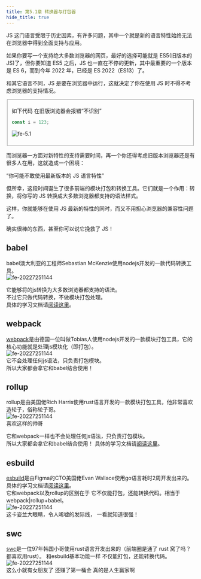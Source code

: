 ```yaml
---
title: 第5.1章 转换器与打包器
hide_title: true
---
```



JS 这门语言受限于历史因素，有许多问题，其中一个就是新的语言特性始终无法在浏览器中得到全面支持与应用。

如果你要写一个支持绝大多数浏览器的网页，最好的选择可能就是 ES5(旧版本的 JS)了，但你要知道 ES5 之后，JS 也一直在不停的更新，其中最重要的一个版本是 ES 6，而到今年 2022 年，已经是 ES 2022（ES13）了。

和其它语言不同，JS 是要在浏览器中运行，这就决定了你在使用 JS 时不得不考虑浏览器的支持情况。

<Fieldset title="🌰 举个例子">

如下代码 在旧版浏览器会报错“不识别” 
```js
const i = 123;
```
![fe-5.1](/img/fe/5.1.png)

</Fieldset>



而浏览器一方面对新特性的支持需要时间，再一个你还得考虑旧版本浏览器还是有很多人在用，这就造成一个困境：

“你可能不敢使用最新版本的 JS 语言特性”

但所幸，这段时间诞生了很多前端的模块打包和转换工具。它们就是一个作用：转换，将你写的 JS 转换成大多数浏览器都支持的语法样式。

这样，你就能够在使用 JS 最新的特性的同时，而又不用担心浏览器的兼容性问题了。

确实很棒的东西，甚至你可以说它挽救了 JS！


## babel
babel澳大利亚的工程师Sebastian McKenzie使用nodejs开发的一款代码转换工具。   
![fe-20227251144](/img/fe/20227252035.jpg)  

它能够将的js转换为大多数浏览器都支持的语法。        
不过它只做代码转换，不做模块打包处理。   
具体的学习文档请[阅读这里](/babel/第1章_前言)。

## webpack
[webpack](https://webpack.docschina.org/)是由德国一位叫做Tobias人使用nodejs开发的一款模块打包工具，它的核心功能就是处理js模块化（即打包）。     
![fe-20227251144](/img/fe/20227252029.jpg)  
它不会处理任何js语法，只负责打包模块。      
所以大家都会拿它和babel结合使用！

## rollup
rollup是由美国佬Rich Harris使用rust语言开发的一款模块打包工具，他非常喜欢造轮子，俗称轮子哥。   
![fe-20227251144](/img/fe/20227251201.jpg)    
喜欢这样的帅哥

它和webpack一样也不会处理任何js语法，只负责打包模块。   
所以大家都会拿它和babel结合使用！
具体的学习文档请[阅读这里](/webpack/第4章_对比工具#rollup)。



## esbuild
[esbuild](https://esbuild.github.io)是由Figma的CTO美国佬Evan Wallace使用go语言耗时2周开发出来的。具体的学习文档请[阅读这里](/webpack/第4章_对比工具#esbuild)。  
它和webpack以及rollup的区别在于 它不仅能打包，还能转换代码。相当于webpack|rollup+babel。    
![fe-20227251144](/img/fe/20227251144.jpg)   
这卡姿兰大眼睛，令人唏嘘的发际线， 一看就知道很强！   

## swc
[swc](https://swc.rs)是一位97年韩国小哥使用rust语言开发出来的（前端圈是通了 rust 窝了吗？都喜欢用rust）。
和esbuild基本功能一样 不仅能打包，还能转换代码。
![fe-20227251144](/img/fe/20227251156.jpg)  
这么小就有女朋友了 还赚了第一桶金 真的是人生赢家啊
